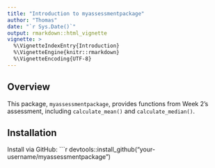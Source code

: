 ```yaml
---
title: "Introduction to myassessmentpackage"
author: "Thomas"
date: "`r Sys.Date()`"
output: rmarkdown::html_vignette
vignette: >
  %\VignetteIndexEntry{Introduction}
  %\VignetteEngine{knitr::rmarkdown}
  %\VignetteEncoding{UTF-8}
---
```


## Overview

This package, `myassessmentpackage`, provides functions from Week 2's assessment, including `calculate_mean()` and `calculate_median()`.

## Installation

Install via GitHub:
```r
devtools::install_github("your-username/myassessmentpackage")

